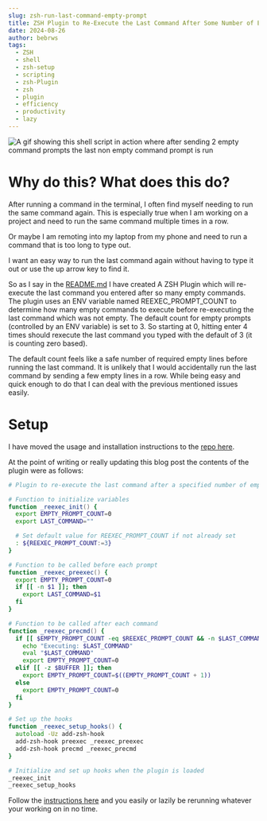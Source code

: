 ```yaml
---
slug: zsh-run-last-command-empty-prompt
title: ZSH Plugin to Re-Execute the Last Command After Some Number of Empty Prompts
date: 2024-08-26
author: bebrws
tags:
  - ZSH
  - shell
  - zsh-setup
  - scripting
  - zsh-Plugin
  - zsh
  - plugin
  - efficiency
  - productivity
  - lazy 
---
```


![A gif showing this shell script in action where after sending 2 empty command prompts the last non empty command prompt is run](/static/repeat-command.mov.gif)

# Why do this? What does this do?

After running a command in the terminal, I often find myself needing to run the same command again. This is especially true when I am working on a project and need to run the same command multiple times in a row.

Or maybe I am remoting into my laptop from my phone and need to run a command that is too long to type out.

I want an easy way to run the last command again without having to type it out or use the up arrow key to find it.

So as I say in the [README.md](https://github.com/bebrws/zsh_reexec) I have created A ZSH Plugin which will re-execute the last command you entered after so many empty commands.
The plugin uses an ENV variable named REEXEC_PROMPT_COUNT to determine how many empty commands to execute before re-executing the last command which was not empty.
The default count for empty prompts (controlled by an ENV variable) is set to 3. So starting at 0, hitting enter 4 times should rexecute the last command you typed with the default of 3 (it is counting zero based).

The default count feels like a safe number of required empty lines before running the last command. It is unlikely that I would accidentally run the last command by sending a few empty lines in a row. While being easy and quick enough to do that I can deal with the previous mentioned issues easily.

# Setup
I have moved the usage and installation instructions to the [repo here](https://github.com/bebrws/zsh_reexec).

At the point of writing or really updating this blog post the contents of the plugin were as follows:

```zsh
# Plugin to re-execute the last command after a specified number of empty prompts

# Function to initialize variables
function _reexec_init() {
  export EMPTY_PROMPT_COUNT=0
  export LAST_COMMAND=""

  # Set default value for REEXEC_PROMPT_COUNT if not already set
  : ${REEXEC_PROMPT_COUNT:=3}
}

# Function to be called before each prompt
function _reexec_preexec() {
  export EMPTY_PROMPT_COUNT=0
  if [[ -n $1 ]]; then
    export LAST_COMMAND=$1
  fi
}

# Function to be called after each command
function _reexec_precmd() {
  if [[ $EMPTY_PROMPT_COUNT -eq $REEXEC_PROMPT_COUNT && -n $LAST_COMMAND ]]; then
    echo "Executing: $LAST_COMMAND"
    eval "$LAST_COMMAND"
    export EMPTY_PROMPT_COUNT=0
  elif [[ -z $BUFFER ]]; then
    export EMPTY_PROMPT_COUNT=$((EMPTY_PROMPT_COUNT + 1))
  else
    export EMPTY_PROMPT_COUNT=0
  fi
}

# Set up the hooks
function _reexec_setup_hooks() {
  autoload -Uz add-zsh-hook
  add-zsh-hook preexec _reexec_preexec
  add-zsh-hook precmd _reexec_precmd
}

# Initialize and set up hooks when the plugin is loaded
_reexec_init
_reexec_setup_hooks
```

Follow the [instructions here](https://github.com/bebrws/zsh_reexec?tab=readme-ov-file#installation) and you easily or lazily be rerunning whatever your working on in no time.